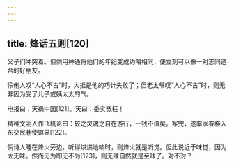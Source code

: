 ```yaml
---
---
---
```

title: 烽话五则[120]
---




父子们冲突着。但倘用神通将他们的年纪变成约略相同，便立刻可以像一对志同道合的好朋友。

伶俐人叹“人心不古”时，大抵是他的巧计失败了；但老太爷叹“人心不古”时，则无非因为受了儿子或姨太太的气。

电报曰：天祸中国[121]。天曰：委实冤枉！

精神文明人作飞机论曰：较之灵魂之自在游行，一钱不值矣。写完，遂率家眷移入东交民巷使馆界[122]。

倘诗人睡在烽火旁边，听得烘烘地响时，则烽火就是听觉。但此说近于味觉，因为太无味。然而无为即无不为[123]，则无味自然就是至味了。对不对？